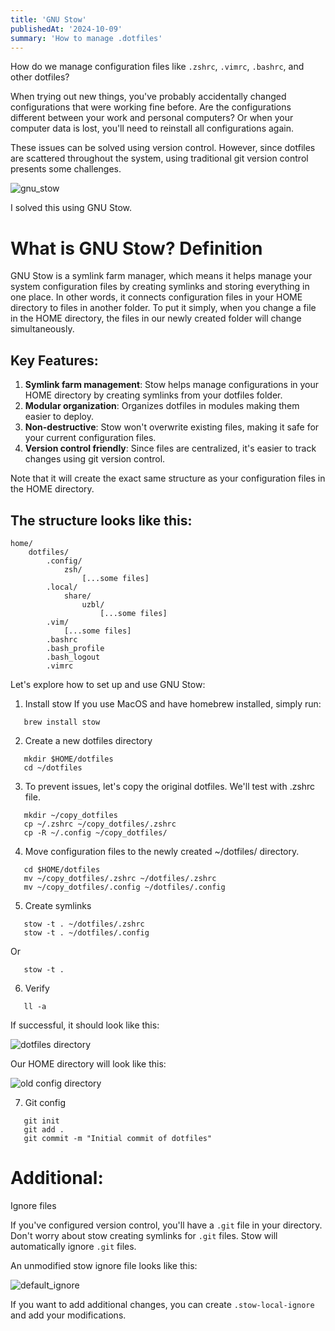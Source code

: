 ```yaml
---
title: 'GNU Stow'
publishedAt: '2024-10-09'
summary: 'How to manage .dotfiles'
---
```


How do we manage configuration files like `.zshrc`, `.vimrc`, `.bashrc`, and other dotfiles?

When trying out new things, you've probably accidentally changed configurations that were working fine before.
Are the configurations different between your work and personal computers? Or when your computer data is lost, you'll need to reinstall all configurations again.

These issues can be solved using version control. However, since dotfiles are scattered throughout the system, using traditional git version control presents some challenges.


![gnu_stow](/blog/gnu_stow/gnu_stow.png)

I solved this using GNU Stow.

# What is GNU Stow? Definition

GNU Stow is a symlink farm manager, which means it helps manage your system configuration files by creating symlinks and storing everything in one place.
In other words, it connects configuration files in your HOME directory to files in another folder.
To put it simply, when you change a file in the HOME directory, the files in our newly created folder will change simultaneously.

## Key Features:

1. **Symlink farm management**: Stow helps manage configurations in your HOME directory by creating symlinks from your dotfiles folder.
2. **Modular organization**: Organizes dotfiles in modules making them easier to deploy.
3. **Non-destructive**: Stow won't overwrite existing files, making it safe for your current configuration files.
4. **Version control friendly**: Since files are centralized, it's easier to track changes using git version control.

Note that it will create the exact same structure as your configuration files in the HOME directory.

## The structure looks like this:

```
home/
    dotfiles/
        .config/
            zsh/
                [...some files]
        .local/
            share/
                uzbl/
                    [...some files]
        .vim/
            [...some files]
        .bashrc
        .bash_profile
        .bash_logout
        .vimrc
```

Let's explore how to set up and use GNU Stow:

1. Install stow
If you use MacOS and have homebrew installed, simply run:

```
   brew install stow
```

2. Create a new dotfiles directory

```
   mkdir $HOME/dotfiles
   cd ~/dotfiles
```

3. To prevent issues, let's copy the original dotfiles. We'll test with .zshrc file.

```
   mkdir ~/copy_dotfiles
   cp ~/.zshrc ~/copy_dotfiles/.zshrc
   cp -R ~/.config ~/copy_dotfiles/
```

4. Move configuration files to the newly created ~/dotfiles/ directory.

```
   cd $HOME/dotfiles
   mv ~/copy_dotfiles/.zshrc ~/dotfiles/.zshrc
   mv ~/copy_dotfiles/.config ~/dotfiles/.config
```

5. Create symlinks

```
   stow -t . ~/dotfiles/.zshrc
   stow -t . ~/dotfiles/.config
```

Or

```
   stow -t .
```

6. Verify

```
   ll -a
```

If successful, it should look like this:

![dotfiles directory](/blog/gnu_stow/dotfiles_directory.png)

Our HOME directory will look like this:

![old config directory](/blog/gnu_stow/old_config_directory.png)

7. Git config

```
   git init
   git add .
   git commit -m "Initial commit of dotfiles"
```

# Additional:
Ignore files

If you've configured version control, you'll have a `.git` file in your directory.
Don't worry about stow creating symlinks for `.git` files. Stow will automatically ignore `.git` files.

An unmodified stow ignore file looks like this:

![default_ignore](/blog/gnu_stow/default_ignore.png)

If you want to add additional changes, you can create `.stow-local-ignore` and add your modifications.
